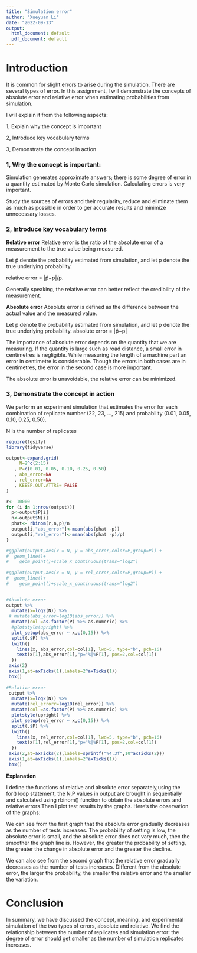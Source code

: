 ```yaml
---
title: "Simulation error"
author: "Xueyuan Li"
date: "2022-09-13"
output:
  html_document: default
  pdf_document: default
---
```


# Introduction

It is common for slight errors to arise during the simulation. There are several types of error.
In this assignment, I will demonstrate the concepts of absolute error and relative error when estimating probabilities from simulation. 

I will explain it from the following aspects:

1, Explain why the concept is important

2, Introduce key vocabulary terms

3, Demonstrate the concept in action

### 1, Why the concept is important:

Simulation generates approximate answers; there is some degree of error in a quantity estimated by Monte Carlo simulation. Calculating errors is very important.

Study the sources of errors and their regularity, reduce and eliminate them as much as possible in order to ger accurate results and minimize unnecessary losses. 


### 2, Introduce key vocabulary terms

**Relative error**
Relative error is the ratio of the absolute error of a measurement to the true value being measured.

Let p̂ denote the probability estimated from simulation, and let p denote the true underlying probability. 

relative error = |p̂−p|/p.

Generally speaking, the relative error can better reflect the credibility of the measurement.

**Absolute error**
Absolute error is defined as the difference between the actual value and the measured value.

Let p̂ denote the probability estimated from simulation, and let p denote the true underlying probability.
absolute error = |p̂−p|

The importance of absolute error depends on the quantity that we are measuring. If the quantity is large such as road distance, a small error in centimetres is negligible. While measuring the length of a machine part an error in centimetre is considerable. Though the errors in both cases are in centimetres, the error in the second case is more important.

The absolute error is unavoidable, the relative error can be minimized.


### 3, Demonstrate the concept in action

We perform an experiment simulation that estimates the error for each combination of replicate number (22, 23, …, 215) and probability (0.01, 0.05, 0.10, 0.25, 0.50). 

N is the number of replicates

```r
require(tgsify)
library(tidyverse)

output<-expand.grid(
     N=2^c(2:15)
   , P=c(0.01, 0.05, 0.10, 0.25, 0.50)
   , abs_error=NA
   , rel_error=NA
   , KEEEP.OUT.ATTRS= FALSE
)

r<- 10000
for (i in 1:nrow(output)){
  p<-output$P[i]
  n<-output$N[i]
  phat<- rbinom(r,n,p)/n
  output[i,"abs_error"]<-mean(abs(phat -p))
  output[i,"rel_error"]<-mean(abs(phat -p)/p)
}

```
```r
#ggplot(output,aes(x = N, y = abs_error,color=P,group=P)) +
#  geom_line()+
#    geom_point()+scale_x_continuous(trans="log2")
  
#ggplot(output,aes(x = N, y = rel_error,color=P,group=P)) +
#  geom_line()+
#    geom_point()+scale_x_continuous(trans="log2")
  

#Absolute error
output %>%
  mutate(x=log2(N)) %>%
 # mutate(abs_error=log10(abs_error)) %>%
  mutate(col =as.factor(P) %>% as.numeric) %>%
  #plotstyle(upright) %>%
  plot_setup(abs_error ~ x,c(0,15)) %>%
  split(.$P) %>%
  lwith({
    lines(x, abs_error,col=col[1], lwd=5, type="b", pch=16)
    text(x[1],abs_error[1],"p="%|%P[1], pos=2,col=col[1])
  })
 axis(2)
 axis(1,at=axTicks(1),labels=2^axTicks(1))
 box()
 
#Relative error 
 output %>%
  mutate(x=log2(N)) %>%
  mutate(rel_errorr=log10(rel_error)) %>%
  mutate(col =as.factor(P) %>% as.numeric) %>%
  plotstyle(upright) %>%
  plot_setup(rel_error ~ x,c(0,15)) %>%
  split(.$P) %>%
  lwith({
    lines(x, rel_error,col=col[1], lwd=5, type="b", pch=16)
    text(x[1],rel_error[1],"p="%|%P[1], pos=2,col=col[1])
  })
 axis(2,at=axTicks(2),labels=sprintf("%4.3f",10^axTicks(2)))
 axis(1,at=axTicks(1),labels=2^axTicks(1))
 box()
```

**Explanation**

I define the functions of relative and absolute error separately,using the for() loop statement, the N,P values in output are brought in sequentially and calculated using rbinom() function to obtain the absolute errors and relative errors.Then I plot test results by the graphs. Here's the observation of the graphs:

We can see from the first graph that the absolute error gradually decreases as the number of tests increases. The probability of setting is low, the absolute error is small, and the absolute error does not vary much, then the smoother the graph line is. However, the greater the probability of setting, the greater the change in absolute error and the greater the decline.

We can also see from the second graph that the relative error gradually decreases as the number of tests increases. Different from the absolute error, the larger the probability, the smaller the relative error and the smaller the variation.

# Conclusion

In summary, we have discussed the concept, meaning, and experimental simulation of the two types of errors, absolute and relative. We find the relationship between the number of replicates and simulation error: the degree of error should get smaller as the number of simulation replicates increases.




